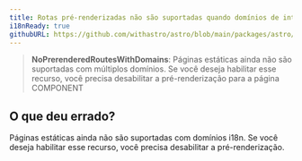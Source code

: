 ```yaml
---
title: Rotas pré-renderizadas não são suportadas quando domínios de internacionalização estão habilitados.
i18nReady: true
githubURL: https://github.com/withastro/astro/blob/main/packages/astro/src/core/errors/errors-data.ts
---
```


> **NoPrerenderedRoutesWithDomains**: Páginas estáticas ainda não são suportadas com múltiplos domínios. Se você deseja habilitar esse recurso, você precisa desabilitar a pré-renderização para a página COMPONENT

## O que deu errado?
Páginas estáticas ainda não são suportadas com domínios i18n. Se você deseja habilitar esse recurso, você precisa desabilitar a pré-renderização.



